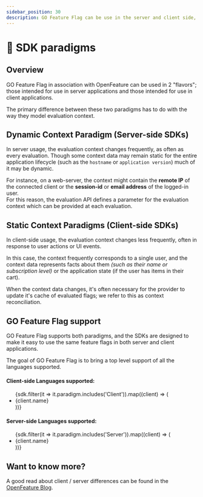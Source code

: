 ```yaml
---
sidebar_position: 30
description: GO Feature Flag can be use in the server and client side, check the differences.
---
```


# 🧩 SDK paradigms

## Overview
GO Feature Flag in association with OpenFeature can be used in 2 "flavors"; those intended for use in server applications and those intended for use in client applications.

The primary difference between these two paradigms has to do with the way they model evaluation context.

## Dynamic Context Paradigm (Server-side SDKs)

In server usage, the evaluation context changes frequently, as often as every evaluation.
Though some context data may remain static for the entire application lifecycle (such as the `hostname` or `application version`) much of it may be dynamic. 

For instance, on a web-server, the context might contain the **remote IP** of the connected client or the **session-id** or **email address** of the logged-in user.  
For this reason, the evaluation API defines a parameter for the evaluation context which can be provided at each evaluation.

## Static Context Paradigms (Client-side SDKs)
In client-side usage, the evaluation context changes less frequently, often in response to user actions or UI events.

In this case, the context frequently corresponds to a single user, and the context data represents facts about them _(such as their name or subscription level)_
or the application state (if the user has items in their cart).

When the context data changes, it's often necessary for the provider to update it's cache of evaluated flags; we refer to this as context reconciliation.

## GO Feature Flag support
GO Feature Flag supports both paradigms, and the SDKs are designed to make it easy to use the same feature flags in both server and client applications.

The goal of GO Feature Flag is to bring a top level support of all the languages supported.

#### Client-side Languages supported:
<ul>
  {sdk.filter(it => it.paradigm.includes('Client')).map((client) => (
    <li>{client.name}</li>
  ))}
</ul>

#### Server-side Languages supported:
<ul>
  {sdk.filter(it => it.paradigm.includes('Server')).map((client) => (
    <li>{client.name}</li>
  ))}
</ul>

## Want to know more?
A good read about client / server differences can be found in the [OpenFeature Blog](https://openfeature.dev/blog/catering-to-the-client-side).